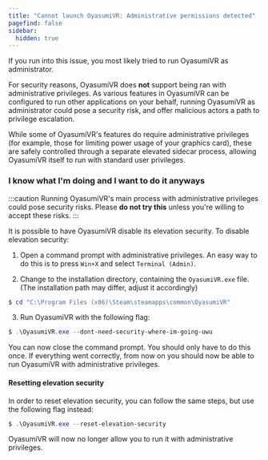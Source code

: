 ```yaml
---
title: "Cannot launch OyasumiVR: Administrative permissions detected"  
pagefind: false
sidebar:
  hidden: true
---
```


If you run into this issue, you most likely tried to run OyasumiVR as administrator.

For security reasons, OyasumiVR does **not** support being ran with administrative privileges. 
As various features in OyasumiVR can be configured to run other applications on your behalf, 
running OyasumiVR as administrator could pose a security risk, and offer malicious actors a path to privilege escalation.

While some of OyasumiVR's features do require administrative privileges (for example, those for limiting power usage of your graphics card), 
these are safely controlled through a separate elevated sidecar process, allowing OyasumiVR itself to run with standard user privileges.

### I know what I'm doing and I want to do it anyways

:::caution
Running OyasumiVR's main process with administrative privileges could pose security risks.
Please **do not try this** unless you're willing to accept these risks.
:::

It is possible to have OyasumiVR disable its elevation security. To disable elevation security:

1. Open a command prompt with administrative privileges. An easy way to do this is to press `Win+X` and select `Terminal (Admin)`.

2. Change to the installation directory, containing the `OyasumiVR.exe` file.	(The installation path may differ, adjust it accordingly)
```powershell title="Command Prompt (Admin)"
$ cd "C:\Program Files (x86)\Steam\steamapps\common\OyasumiVR"
```

3. Run OyasumiVR with the following flag:
```powershell title="Command Prompt (Admin)"
$ .\OyasumiVR.exe --dont-need-security-where-im-going-uwu
```

You can now close the command prompt. You should only have to do this once. 
If everything went correctly, from now on you should now be able to run OyasumiVR with administrative privileges. 

#### Resetting elevation security

In order to reset elevation security, you can follow the same steps, but use the following flag instead:

```powershell title="Command Prompt (Admin)"
$ .\OyasumiVR.exe --reset-elevation-security
```

OyasumiVR will now no longer allow you to run it with administrative privileges.



